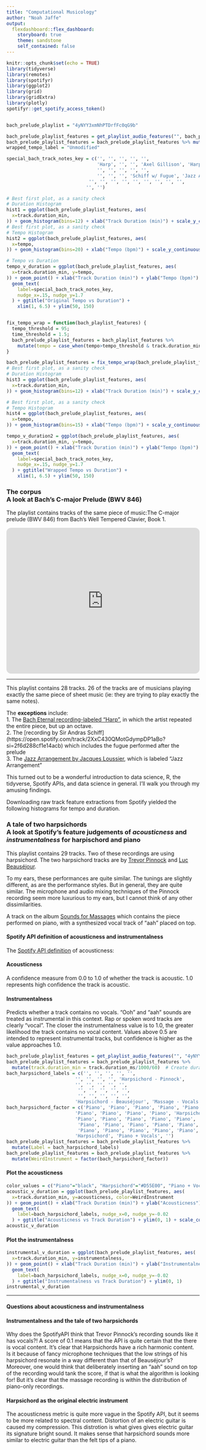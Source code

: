 ```yaml
---
title: "Computational Musicology"
author: "Noah Jaffe"
output: 
  flexdashboard::flex_dashboard:
    storyboard: true
    theme: sandstone
    self_contained: false
---
```


```r
knitr::opts_chunk$set(echo = TRUE)
library(tidyverse)
library(remotes)
library(spotifyr)
library(ggplot2)
library(grid)
library(gridExtra)
library(plotly)
spotifyr::get_spotify_access_token()


bach_prelude_playlist = "4yNYY3xmNhPTDrfFc0qG9b"

bach_prelude_playlist_features = get_playlist_audio_features("", bach_prelude_playlist)
bach_prelude_playlist_features = bach_prelude_playlist_features %>% mutate(track.duration_min = track.duration_ms/1000/60)
wrapped_tempo_label = "Unmodified"

special_bach_track_notes_key = c('', '', '', '', '', 
                                 'Harp', '', '', 'Axel Gillison', 'Harpsichord',
                                 '', '', '', '', '',
                                 '', '', '', 'Schiff w/ Fugue', 'Jazz Arrangement',
                              '', '', '', '', '', '', '', '', '',
                             '', '')

# Best first plot, as a sanity check
# Duration Histogram
hist1 = ggplot(bach_prelude_playlist_features, aes(
  x=track.duration_min, 
)) + geom_histogram(bins=12) + xlab("Track Duration (min)") + scale_y_continuous(breaks=c(2,4,6,8))
# Best first plot, as a sanity check
# Tempo Histogram
hist2 = ggplot(bach_prelude_playlist_features, aes(
  x=tempo, 
)) + geom_histogram(bins=20) + xlab("Tempo (bpm)") + scale_y_continuous(breaks=c(2,4,6,8,10,12,14))  + xlim(50, 160)

# Tempo vs Duration
tempo_v_duration = ggplot(bach_prelude_playlist_features, aes(
  x=track.duration_min, y=tempo,
)) + geom_point() + xlab("Track Duration (min)") + ylab("Tempo (bpm)") +
  geom_text(
    label=special_bach_track_notes_key,
    nudge_x=.15, nudge_y=1.7
  ) + ggtitle("Original Tempo vs Duration") +
    xlim(1, 6.5) + ylim(50, 150)


fix_tempo_wrap = function(bach_playlist_features) {
  tempo_threshold = 95;
  time_threshold = 1.5;
  bach_prelude_playlist_features = bach_playlist_features %>% 
    mutate(tempo = case_when(tempo>tempo_threshold & track.duration_min > time_threshold ~ tempo * 0.5, TRUE ~ tempo))
}

bach_prelude_playlist_features = fix_tempo_wrap(bach_prelude_playlist_features)
# Best first plot, as a sanity check
# Duration Histogram
hist3 = ggplot(bach_prelude_playlist_features, aes(
  x=track.duration_min, 
)) + geom_histogram(bins=12) + xlab("Track Duration (min)") + scale_y_continuous(breaks=c(2,4,6,8))

# Best first plot, as a sanity check
# Tempo Histogram
hist4 = ggplot(bach_prelude_playlist_features, aes(
  x=tempo, 
)) + geom_histogram(bins=15) + xlab("Tempo (bpm)") + scale_y_continuous(breaks=c(2,4,6,8, 10, 12, 14)) +   xlim(50, 160)

tempo_v_duration2 = ggplot(bach_prelude_playlist_features, aes(
  x=track.duration_min, y=tempo,
)) + geom_point() + xlab("Track Duration (min)") + ylab("Tempo (bpm)") +
  geom_text(
    label=special_bach_track_notes_key,
    nudge_x=.15, nudge_y=1.7
  ) + ggtitle("Wrapped Tempo vs Duration") +
    xlim(1, 6.5) + ylim(50, 150)
```

### **The corpus** <br>  A look at Bach's C-major Prelude (BWV 846)

The playlist contains tracks of the same piece of music:The C-major prelude (BWV 846) from Bach's Well Tempered Clavier, Book 1.     

<iframe style="border-radius:12px" src="https://open.spotify.com/embed/playlist/4yNYY3xmNhPTDrfFc0qG9b?utm_source=generator" width="100%" height="380" frameBorder="0" allowfullscreen="" allow="autoplay; clipboard-write; encrypted-media; fullscreen; picture-in-picture"></iframe>

***

This playlist contains 28 tracks. 26 of the tracks are of musicians playing exactly the same piece of sheet music (ie: they are trying to play exactly the same notes).  

The **exceptions** include:  
1. The [Bach Eternal recording-labeled "Harp"](https://open.spotify.com/track/7sEU5ZN38FiKZ34zW1FPXt?si=37d325f811c14e95), in which the artist repeated the entire piece, but up an octave.  
2. The [recording by Sir Andras Schiff] (https://open.spotify.com/track/2XxC430QMotGdympDP1aBo?si=2f6d288cf1e14acb) which includes the fugue performed after the prelude  
3. The [Jazz Arrangement by Jacques Loussier](https://open.spotify.com/track/2RQVtPukyUHJp1TFE1R66J?si=9824387780614219), which is labeled "Jazz Arrangement"  

This turned out to be a wonderful introduction to data science, R, the tidyverse, Spotify APIs, and data science in general. I'll walk you through my amusing findings.

Downloading raw track feature extractions from Spotify yielded the following histograms for tempo and duration. 


###  **A tale of two harpsichords** <br>  A look at Spotify's feature judgements of *acousticness* and *instrumentalness* for harpischord and piano


This playlist contains 29 tracks. Two of these recordings are using harpsichord. 
The two harpsichord tracks are by [Trevor Pinnock](https://open.spotify.com/track/3pbZ0GbDAl8ehNiW58wOLO?si=a10bdc71980b402b) and [Luc Beauséjour](https://open.spotify.com/track/13zyfbzt2PiYo2RjjJMCsb?si=882dc21b84d049be).

To my ears, these performances are quite similar. The tunings are slightly different, as are the performance styles. But in general, they are quite similar. The microphone and audio mixing techniques of the Pinnock recording seem more luxurious to my ears, but I cannot think of any other dissimilarities.

A track on the album [Sounds for Massages](https://open.spotify.com/track/1TJSjNBt6oIHV8QdgdgrBT?si=1b43d60d1f024c00) which contains the piece performed on piano, with a synthesized vocal track of "aah" placed on top. 

#### Spotify API definition of acousticness and instrumentalness
The [Spotify API definition](https://developer.spotify.com/documentation/web-api/reference/#/operations/get-audio-features) of acousticness:

#### Acousticness
A confidence measure from 0.0 to 1.0 of whether the track is acoustic. 1.0 represents high confidence the track is acoustic.

#### Instrumentalness
Predicts whether a track contains no vocals. "Ooh" and "aah" sounds are treated as instrumental in this context. Rap or spoken word tracks are clearly "vocal". The closer the instrumentalness value is to 1.0, the greater likelihood the track contains no vocal content. Values above 0.5 are intended to represent instrumental tracks, but confidence is higher as the value approaches 1.0.

```r
bach_prelude_playlist_features = get_playlist_audio_features("", "4yNYY3xmNhPTDrfFc0qG9b")
bach_prelude_playlist_features = bach_prelude_playlist_features %>% 
  mutate(track.duration_min = track.duration_ms/1000/60)  # Create duration by minute.
bach_harpsichord_labels = c('', '', '', '', '', 
                         '', '', '', '', 'Harpsichord - Pinnock',
                         '', '', '', '', '',
                          '', '', '', '', '',
                          '', '', '', '', '',
                         'Harpsichord - Beauséjour', 'Massage - Vocals', '')
bach_harpsichord_factor = c('Piano', 'Piano', 'Piano', 'Piano', 'Piano', 
                         'Piano', 'Piano', 'Piano', 'Piano', 'Harpsichord',
                         'Piano', 'Piano', 'Piano', 'Piano', 'Piano',
                          'Piano', 'Piano', 'Piano', 'Piano', 'Piano',
                          'Piano', 'Piano', 'Piano', 'Piano', 'Piano',
                         'Harpsichord', 'Piano + Vocals', '')
bach_prelude_playlist_features = bach_prelude_playlist_features %>%
  mutate(Label = bach_harpsichord_labels)
bach_prelude_playlist_features = bach_prelude_playlist_features %>%
  mutate(WeirdInstrument = factor(bach_harpsichord_factor))
```

#### Plot the acousticness
```r
color_values = c("Piano"="black", "Harpsichord"="#D55E00", "Piano + Vocals"="brown")
acoustic_v_duration = ggplot(bach_prelude_playlist_features, aes(
  x=track.duration_min, y=acousticness, color=WeirdInstrument
)) + geom_point() + xlab("Track Duration (min)") + ylab("Acousticness") +
  geom_text(
    label=bach_harpsichord_labels, nudge_x=0, nudge_y=-0.02
  ) + ggtitle("Acousticness vs Track Duration") + ylim(0, 1) + scale_color_manual(values=color_values)
acoustic_v_duration
```

#### Plot the instrumentalness
```r
instrumental_v_duration = ggplot(bach_prelude_playlist_features, aes(
  x=track.duration_min, y=instrumentalness,
)) + geom_point() + xlab("Track Duration (min)") + ylab("Instrumentalness") +
  geom_text(
    label=bach_harpsichord_labels, nudge_x=0, nudge_y=-0.02
  ) + ggtitle("Instrumentalness vs Track Duration") + ylim(0, 1)
instrumental_v_duration
```

***

#### Questions about acousticness and instrumentalness

#### Instrumentalness and the tale of two harpsichords
Why does the SpotifyAPI think that Trevor Pinnock's recording sounds like it has vocals?! A score of 0.1 means that the API is quite certain that the there is vocal content. It's clear that Harpsichords have a rich harmonic content. Is it because of fancy microphone techniques that the low strings of his harpsichord resonate in a way different than that of Beauséjour's? Moreover, one would think that deliberately inserting an "aah" sound on top of the recording would tank the score, if that is what the algorithm is looking for! But it's clear that the massage recording is within the distribution of piano-only recordings.

#### Harpsichord as the original electric instrument
The acousticness metric is quite more vague in the Spotify API, but it seems to be more related to spectral content. Distortion of an electric guitar is caused my compression. This distrotion is what gives gives electric guitar its signature bright sound. It makes sense that harpsichord sounds more similar to electric guitar than the felt tips of a piano. 


